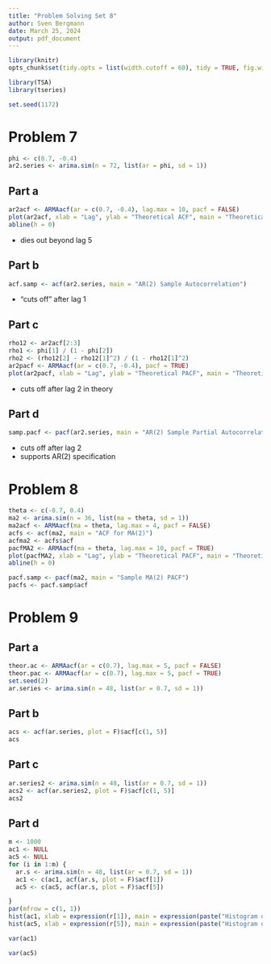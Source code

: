 ```yaml
---
title: "Problem Solving Set 8"
author: Sven Bergmann
date: March 25, 2024
output: pdf_document
---
```


```r
library(knitr)
opts_chunk$set(tidy.opts = list(width.cutoff = 60), tidy = TRUE, fig.width = 12, fig.height = 8)
```
```r
library(TSA)
library(tseries)
```
```r
set.seed(1172)
```

# Problem 7

```r
phi <- c(0.7, -0.4)
ar2.series <- arima.sim(n = 72, list(ar = phi, sd = 1))
```

## Part a

```r
ar2acf <- ARMAacf(ar = c(0.7, -0.4), lag.max = 10, pacf = FALSE)
plot(ar2acf, xlab = "Lag", ylab = "Theoretical ACF", main = "Theoretical ACF AR(2)", type = "h")
abline(h = 0)
```

- dies out beyond lag 5

## Part b

```r
acf.samp <- acf(ar2.series, main = "AR(2) Sample Autocorrelation")
```

- "cuts off" after lag 1

## Part c

```r
rho12 <- ar2acf[2:3]
rho1 <- phi[1] / (1 - phi[2])
rho2 <- (rho12[2] - rho12[1]^2) / (1 - rho12[1]^2)
ar2pacf <- ARMAacf(ar = c(0.7, -0.4), pacf = TRUE)
plot(ar2pacf, xlab = "Lag", ylab = "Theoretical PACF", main = "Theoretical PACF AR(2)", type = "h")
```

- cuts off after lag 2 in theory

## Part d

```r
samp.pacf <- pacf(ar2.series, main = "AR(2) Sample Partial Autocorrelation")
```

- cuts off after lag 2
- supports AR(2) specification

# Problem 8

```r
theta <- c(-0.7, 0.4)
ma2 <- arima.sim(n = 36, list(ma = theta, sd = 1))
ma2acf <- ARMAacf(ma = theta, lag.max = 4, pacf = FALSE)
acfs <- acf(ma2, main = "ACF for MA(2)")
acfma2 <- acfs$acf
pacfMA2 <- ARMAacf(ma = theta, lag.max = 10, pacf = TRUE)
plot(pacfMA2, xlab = "Lag", ylab = "Theoretical PACF", main = "Theoretical PACF MA(2)", type = "h")
abline(h = 0)
```
```r
pacf.samp <- pacf(ma2, main = "Sample MA(2) PACF")
pacfs <- pacf.samp$acf
```

# Problem 9

## Part a

```r
theor.ac <- ARMAacf(ar = c(0.7), lag.max = 5, pacf = FALSE)
theor.pac <- ARMAacf(ar = c(0.7), lag.max = 5, pacf = TRUE)
set.seed(2)
ar.series <- arima.sim(n = 48, list(ar = 0.7, sd = 1))
```

## Part b

```r
acs <- acf(ar.series, plot = F)$acf[c(1, 5)]
acs
```

## Part c

```r
ar.series2 <- arima.sim(n = 48, list(ar = 0.7, sd = 1))
acs2 <- acf(ar.series2, plot = F)$acf[c(1, 5)]
acs2
```

## Part d

```r
m <- 1000
ac1 <- NULL
ac5 <- NULL
for (i in 1:m) {
  ar.s <- arima.sim(n = 48, list(ar = 0.7, sd = 1))
  ac1 <- c(ac1, acf(ar.s, plot = F)$acf[1])
  ac5 <- c(ac5, acf(ar.s, plot = F)$acf[5])

}
par(mfrow = c(1, 1))
hist(ac1, xlab = expression(r[1]), main = expression(paste("Histogram of ", r[1])))
hist(ac5, xlab = expression(r[5]), main = expression(paste("Histogram of ", r[5])))
```
```r
var(ac1)
```
```r
var(ac5)
```
